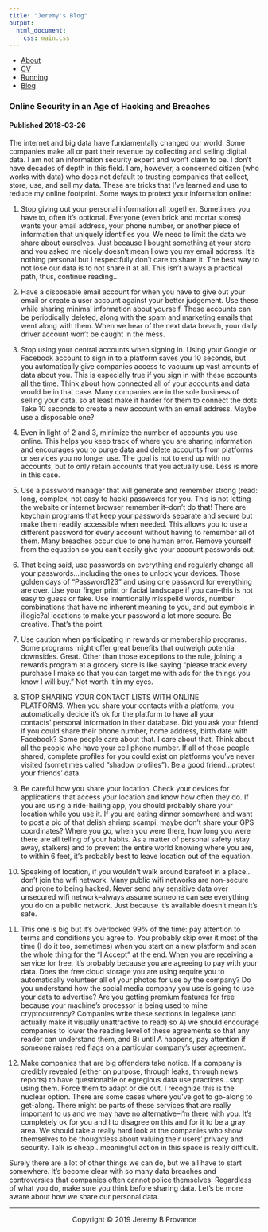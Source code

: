```yaml
---
title: "Jeremy's Blog"
output: 
  html_document:
    css: main.css
---
```

<nav>
  <ul>
	  <li><a href="/">About</a></li>
    <li><a href="/cv">CV</a></li>
		<li><a href="/running">Running</a></li>
    <li><a href="/blog">Blog</a></li>
	</ul>
</nav>

### Online Security in an Age of Hacking and Breaches
#### Published 2018-03-26

The internet and big data have fundamentally changed our world. Some companies make all or part their revenue by collecting and selling digital data. I am not an information security expert and won't claim to be. I don't have decades of depth in this field. I am, however, a concerned citizen (who works with data) who does not default to trusting companies that collect, store, use, and sell my data. These are tricks that I've learned and use to reduce my online footprint.
Some ways to protect your information online:

1. Stop giving out your personal information all together. Sometimes you have to, often it's optional. Everyone (even brick and mortar stores) wants your email address, your phone number, or another piece of information that uniquely identifies you. We need to limit the data we share about ourselves. Just because I bought something at your store and you asked me nicely doesn't mean I owe you my email address. It's nothing personal but I respectfully don't care to share it. The best way to not lose our data is to not share it at all. This isn't always a practical path, thus, continue reading...

2. Have a disposable email account for when you have to give out your email or create a user account against your better judgement. Use these while sharing minimal information about yourself. These accounts can be periodically deleted, along with the spam and marketing emails that went along with them. When we hear of the next data breach, your daily driver account won't be caught in the mess.

3. Stop using your central accounts when signing in. Using your Google or Facebook account to sign in to a platform saves you 10 seconds, but you automatically give companies access to vacuum up vast amounts of data about you. This is especially true if you sign in with these accounts all the time. Think about how connected all of your accounts and data would be in that case. Many companies are in the sole business of selling your data, so at least make it harder for them to connect the dots. Take 10 seconds to create a new account with an email address. Maybe use a disposable one?

4. Even in light of 2 and 3, minimize the number of accounts you use online. This helps you keep track of where you are sharing information and encourages you to purge data and delete accounts from platforms or services you no longer use. The goal is not to end up with no accounts, but to only retain accounts that you actually use. Less is more in this case.

5. Use a password manager that will generate and remember strong (read: long, complex, not easy to hack) passwords for you. This is not letting the website or internet browser remember it--don't do that! There are keychain programs that keep your passwords separate and secure but make them readily accessible when needed. This allows you to use a different password for every account without having to remember all of them. Many breaches occur due to one human error. Remove yourself from the equation so you can't easily give your account passwords out.

6. That being said, use passwords on everything and regularly change all your passwords...including the ones to unlock your devices. Those golden days of "Password123" and using one password for everything are over. Use your finger print or facial landscape if you can--this is not easy to guess or fake. Use intentionally misspelld words, number combinations that have no inherent meaning to you, and put symbols in illogic?al locations to make your password a lot more secure. Be creative. That's the point.

7. Use caution when participating in rewards or membership programs. Some programs might offer great benefits that outweigh potential downsides. Great. Other than those exceptions to the rule, joining a rewards program at a grocery store is like saying "please track every purchase I make so that you can target me with ads for the things you know I will buy." Not worth it in my eyes.

8. STOP SHARING YOUR CONTACT LISTS WITH ONLINE PLATFORMS. When you share your contacts with a platform, you automatically decide it's ok for the platform to have all your contacts' personal information in their database. Did you ask your friend if you could share their phone number, home address, birth date with Facebook? Some people care about that. I care about that. Think about all the people who have your cell phone number. If all of those people shared, complete profiles for you could exist on platforms you've never visited (sometimes called "shadow profiles"). Be a good friend...protect your friends' data.

9. Be careful how you share your location. Check your devices for applications that access your location and know how often they do. If you are using a ride-hailing app, you should probably share your location while you use it. If you are eating dinner somewhere and want to post a pic of that delish shrimp scampi, maybe don't share your GPS coordinates? Where you go, when you were there, how long you were there are all telling of your habits. As a matter of personal safety (stay away, stalkers) and to prevent the entire world knowing where you are, to within 6 feet, it's probably best to leave location out of the equation.

10. Speaking of location, if you wouldn't walk around barefoot in a place...don't join the wifi network. Many public wifi networks are non-secure and prone to being hacked. Never send any sensitive data over unsecured wifi network--always assume someone can see everything you do on a public network. Just because it's available doesn't mean it's safe.

11. This one is big but it's overlooked 99% of the time: pay attention to terms and conditions you agree to. You probably skip over it most of the time (I do it too, sometimes) when you start on a new platform and scan the whole thing for the "I Accept" at the end. When you are receiving a service for free, it's probably because you are agreeing to pay with your data. Does the free cloud storage you are using require you to automatically volunteer all of your photos for use by the company? Do you understand how the social media company you use is going to use your data to advertise? Are you getting premium features for free because your machine's processor is being used to mine cryptocurrency? Companies write these sections in legalese (and actually make it visually unattractive to read) so A) we should encourage companies to lower the reading level of these agreements so that any reader can understand them, and B) until A happens, pay attention if someone raises red flags on a particular company's user agreement.

12. Make companies that are big offenders take notice. If a company is credibly revealed (either on purpose, through leaks, through news reports) to have questionable or egregious data use practices...stop using them. Force them to adapt or die out. I recognize this is the nuclear option. There are some cases where you've got to go-along to get-along. There might be parts of these services that are really important to us and we may have no alternative--I'm there with you. It's completely ok for you and I to disagree on this and for it to be a gray area. We should take a really hard look at the companies who show themselves to be thoughtless about valuing their users' privacy and security. Talk is cheap...meaningful action in this space is really difficult.

Surely there are a lot of other things we can do, but we all have to start somewhere. It's become clear with so many data breaches and controversies that companies often cannot police themselves. Regardless of what you do, make sure you think before sharing data. Let's be more aware about how we share our personal data.

***

<center> Copyright © 2019 Jeremy B Provance </center>
